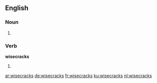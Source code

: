 
==English==

===Noun===
{{head|en}}

# {{plural of|wisecrack}}

===Verb===
'''wisecracks'''

# {{en-third-person singular of|wisecrack}}

[[ar:wisecracks]]
[[de:wisecracks]]
[[fr:wisecracks]]
[[ku:wisecracks]]
[[nl:wisecracks]]
